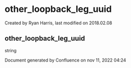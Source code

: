 
# other_loopback_leg_uuid 

 Created by  Ryan Harris, last modified on 2018.02.08

## other_loopback_leg_uuid

string

Document generated by Confluence on nov 11, 2022 04:24

